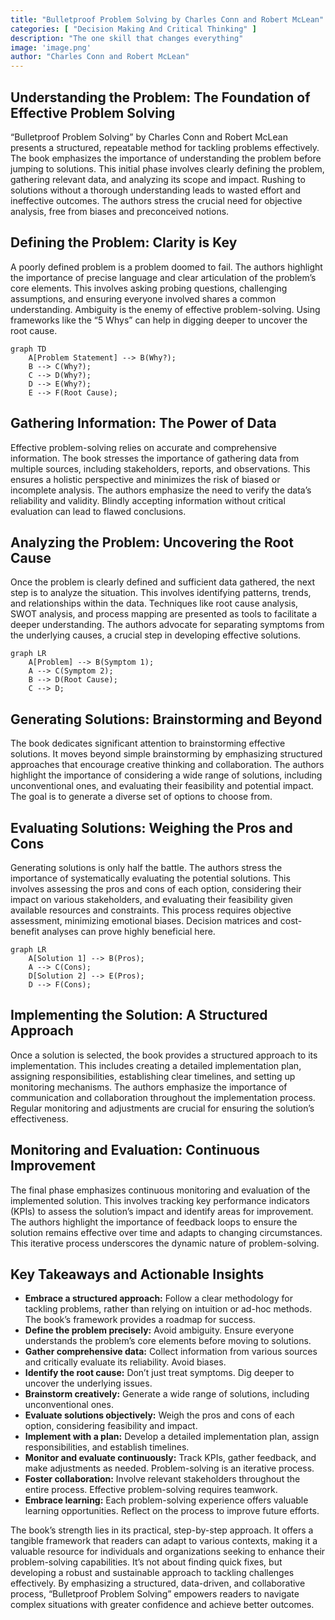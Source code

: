 ```yaml
---
title: "Bulletproof Problem Solving by Charles Conn and Robert McLean"
categories: [ "Decision Making And Critical Thinking" ]
description: "The one skill that changes everything"
image: 'image.png'
author: "Charles Conn and Robert McLean"
---
```

## Understanding the Problem: The Foundation of Effective Problem Solving

"Bulletproof Problem Solving" by Charles Conn and Robert McLean presents a structured, repeatable method for tackling problems effectively.  The book emphasizes the importance of understanding the problem before jumping to solutions.  This initial phase involves clearly defining the problem, gathering relevant data, and analyzing its scope and impact.  Rushing to solutions without a thorough understanding leads to wasted effort and ineffective outcomes.  The authors stress the crucial need for objective analysis, free from biases and preconceived notions.

## Defining the Problem: Clarity is Key

A poorly defined problem is a problem doomed to fail. The authors highlight the importance of precise language and clear articulation of the problem's core elements. This involves asking probing questions, challenging assumptions, and ensuring everyone involved shares a common understanding.  Ambiguity is the enemy of effective problem-solving. Using frameworks like the "5 Whys" can help in digging deeper to uncover the root cause.

```mermaid
graph TD
    A[Problem Statement] --> B(Why?);
    B --> C(Why?);
    C --> D(Why?);
    D --> E(Why?);
    E --> F(Root Cause);
```

## Gathering Information: The Power of Data

Effective problem-solving relies on accurate and comprehensive information. The book stresses the importance of gathering data from multiple sources, including stakeholders, reports, and observations.  This ensures a holistic perspective and minimizes the risk of biased or incomplete analysis.   The authors emphasize the need to verify the data's reliability and validity.  Blindly accepting information without critical evaluation can lead to flawed conclusions.

## Analyzing the Problem: Uncovering the Root Cause

Once the problem is clearly defined and sufficient data gathered, the next step is to analyze the situation. This involves identifying patterns, trends, and relationships within the data.  Techniques like root cause analysis, SWOT analysis, and process mapping are presented as tools to facilitate a deeper understanding. The authors advocate for separating symptoms from the underlying causes, a crucial step in developing effective solutions.

```mermaid
graph LR
    A[Problem] --> B(Symptom 1);
    A --> C(Symptom 2);
    B --> D(Root Cause);
    C --> D;
```

## Generating Solutions: Brainstorming and Beyond

The book dedicates significant attention to brainstorming effective solutions.  It moves beyond simple brainstorming by emphasizing structured approaches that encourage creative thinking and collaboration. The authors highlight the importance of considering a wide range of solutions, including unconventional ones, and evaluating their feasibility and potential impact.  The goal is to generate a diverse set of options to choose from.

## Evaluating Solutions: Weighing the Pros and Cons

Generating solutions is only half the battle.  The authors stress the importance of systematically evaluating the potential solutions. This involves assessing the pros and cons of each option, considering their impact on various stakeholders, and evaluating their feasibility given available resources and constraints.  This process requires objective assessment, minimizing emotional biases.  Decision matrices and cost-benefit analyses can prove highly beneficial here.

```mermaid
graph LR
    A[Solution 1] --> B(Pros);
    A --> C(Cons);
    D[Solution 2] --> E(Pros);
    D --> F(Cons);
```

## Implementing the Solution: A Structured Approach

Once a solution is selected, the book provides a structured approach to its implementation.  This includes creating a detailed implementation plan, assigning responsibilities, establishing clear timelines, and setting up monitoring mechanisms.  The authors emphasize the importance of communication and collaboration throughout the implementation process.  Regular monitoring and adjustments are crucial for ensuring the solution's effectiveness.

## Monitoring and Evaluation: Continuous Improvement

The final phase emphasizes continuous monitoring and evaluation of the implemented solution.  This involves tracking key performance indicators (KPIs) to assess the solution's impact and identify areas for improvement.  The authors highlight the importance of feedback loops to ensure the solution remains effective over time and adapts to changing circumstances.  This iterative process underscores the dynamic nature of problem-solving.


## Key Takeaways and Actionable Insights

* **Embrace a structured approach:**  Follow a clear methodology for tackling problems, rather than relying on intuition or ad-hoc methods. The book's framework provides a roadmap for success.
* **Define the problem precisely:**  Avoid ambiguity.  Ensure everyone understands the problem's core elements before moving to solutions.
* **Gather comprehensive data:**  Collect information from various sources and critically evaluate its reliability. Avoid biases.
* **Identify the root cause:**  Don’t just treat symptoms.  Dig deeper to uncover the underlying issues.
* **Brainstorm creatively:**  Generate a wide range of solutions, including unconventional ones.
* **Evaluate solutions objectively:**  Weigh the pros and cons of each option, considering feasibility and impact.
* **Implement with a plan:**  Develop a detailed implementation plan, assign responsibilities, and establish timelines.
* **Monitor and evaluate continuously:**  Track KPIs, gather feedback, and make adjustments as needed.  Problem-solving is an iterative process.
* **Foster collaboration:**  Involve relevant stakeholders throughout the entire process.  Effective problem-solving requires teamwork.
* **Embrace learning:**  Each problem-solving experience offers valuable learning opportunities. Reflect on the process to improve future efforts.


The book’s strength lies in its practical, step-by-step approach.  It offers a tangible framework that readers can adapt to various contexts, making it a valuable resource for individuals and organizations seeking to enhance their problem-solving capabilities.  It's not about finding quick fixes, but developing a robust and sustainable approach to tackling challenges effectively. By emphasizing a structured, data-driven, and collaborative process, "Bulletproof Problem Solving" empowers readers to navigate complex situations with greater confidence and achieve better outcomes.

